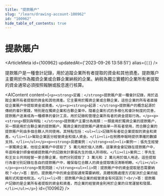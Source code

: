 ```yaml
---
title: "提款賬户"
slug: "/learn/drawing-account-100962"
id: "100962"
hide_table_of_contents: true
---
```



# 提款賬户

<ArticleMeta id={100962} updatedAt={'2023-09-26 13:58:51'} alias={`[]`} />
<div className='border-solid border-b border-t-0 my-4 border-[var(--ifm-color-gray-300)]' />

提款賬户是一種會計記錄，用於追蹤企業所有者提取的資金和其他資產。提款賬户主要用於作為獨資企業或合夥企業納税的企業。納税為獨立實體的企業所有者提取的資金通常必須按照報酬或股息進行核算。

<AIContent content={`<p><strong>定義：</strong>提款賬户是一種會計記錄，用於追蹤企業所有者提取的資金和其他資產。它主要用於獨資企業或合夥企業，這些企業的所有者直接從企業賬户中提取資金或資產。</p><p><strong>起源：</strong>提款賬户的概念起源於傳統的會計實踐，特別是在獨資企業和合夥企業中。隨着企業形式的多樣化和會計制度的完善，提款賬户逐漸成為一種標準的會計工具，用於記錄和管理企業所有者的資金提取行為。</p><p><strong>類別與特點：</strong>提款賬户主要分為兩類：一類是用於獨資企業的提款賬户，另一類是用於合夥企業的提款賬户。獨資企業的提款賬户通常由單一所有者使用，而合夥企業的提款賬户則由多個合夥人共同使用。其特點包括：<ul><li>記錄所有者從企業提取的資金和資產。</li><li>幫助企業區分經營資金和個人資金。</li><li>在税務申報時提供準確的數據支持。</li></ul></p><p><strong>具體案例：</strong><ol><li>案例一：張先生經營一家獨資企業，他從企業賬户中提取了 5 萬元用於個人消費。這筆資金會記錄在提款賬户中，年底時會計師會根據提款賬户的記錄來計算張先生的個人所得税。</li><li>案例二：李先生和王女士共同經營一家合夥企業，他們分別提取了 3 萬元和 2 萬元用於個人用途。這些提取行為會分別記錄在各自的提款賬户中，確保每位合夥人的資金提取情況清晰明瞭。</li></ol></p><p><strong>常見問題：</strong><ul><li>問：提款賬户中的資金提取是否需要納税？<br/>答：是的，提款賬户中的資金提取通常需要納税，具體税務處理方式取決於企業的組織形式和當地税法。</li><li>問：提款賬户與企業的經營資金有何區別？<br/>答：提款賬户記錄的是企業所有者提取的資金和資產，而企業的經營資金則用於企業的日常運營和發展。</li></ul></p>`} id={100962} />
